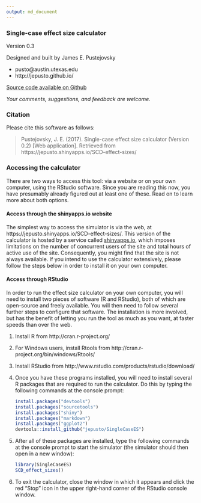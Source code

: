 ```yaml
---
output: md_document
---
```


### Single-case effect size calculator

Version 0.3

Designed and built by James E. Pustejovsky

* pusto@austin.utexas.edu
* http://jepusto.github.io/

[Source code available on Github](https://github.com/jepusto/SingleCaseES)

_Your comments, suggestions, and feedback are welcome._

### Citation

Please cite this software as follows:

> Pustejovsky, J. E. (2017). Single-case effect size calculator (Version 0.2) [Web application]. Retrieved from https://jepusto.shinyapps.io/SCD-effect-sizes/

### Accessing the calculator

There are two ways to access this tool: via a website or on your own computer, using the RStudio software. Since you are reading this now, you have presumably already figured out at least one of these. Read on to learn more about both options.

#### Access through the shinyapps.io website

The simplest way to access the simulator is via the web, at https://jepusto.shinyapps.io/SCD-effect-sizes/. This version of the calculator is hosted by a service called [shinyapps.io](https://www.shinyapps.io/), which imposes limitations on the number of concurrent users of the site and total hours of active use of the site. Consequently, you might find that the site is not always available. If you intend to use the calculator extensively, please follow the steps below in order to install it on your own computer. 

#### Access through RStudio

In order to run the effect size calculator on your own computer, you will need to install two pieces of software (R and RStudio), both of which are open-source and freely available. You will then need to follow several further steps to configure that software. The installation is more involved, but has the benefit of letting you run the tool as much as you want, at faster speeds than over the web. 

1. Install R from http://cran.r-project.org/
2. For Windows users, install Rtools from http://cran.r-project.org/bin/windows/Rtools/
3. Install RStudio from http://www.rstudio.com/products/rstudio/download/
4. Once you have these programs installed, you will need to install several R packages that are required to run the calculator. Do this by typing the following commands at the console prompt:

    ```r
    install.packages("devtools")
    install.packages("sourcetools")
    install.packages("shiny")
    install.packages("markdown")
    install.packages("ggplot2")
    devtools::install_github("jepusto/SingleCaseES")
    ```

5. After all of these packages are installed, type the following commands at the console prompt to start the simulator (the simulator should then open in a new window):

    ```r
    library(SingleCaseES)
    SCD_effect_sizes()
    ```

6. To exit the calculator, close the window in which it appears and click the red "Stop" icon in the upper right-hand corner of the RStudio console window.

